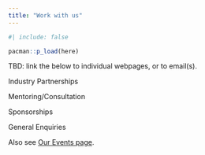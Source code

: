 ```yaml
---
title: "Work with us"
---
```


```r
#| include: false

pacman::p_load(here)
```


TBD: link the below to individual webpages, or to email(s). 




Industry Partnerships

Mentoring/Consultation

Sponsorships

General Enquiries

Also see [Our Events page](events.qmd).